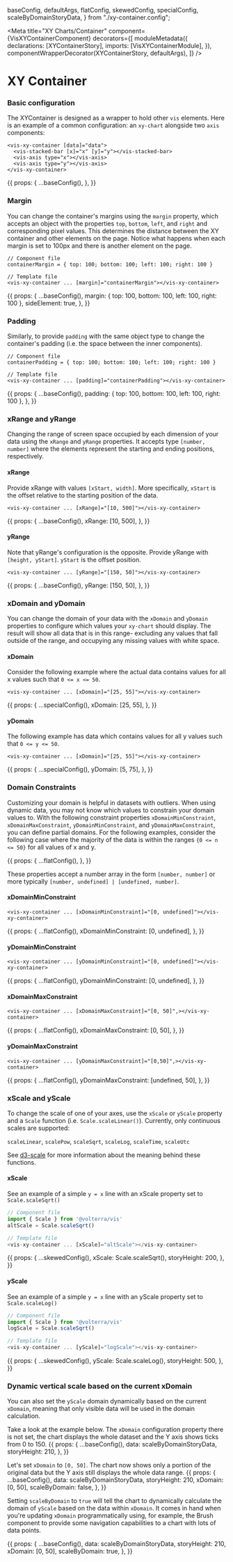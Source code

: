 
  baseConfig,
  defaultArgs,
  flatConfig,
  skewedConfig,
  specialConfig,
  scaleByDomainStoryData,
} from "./xy-container.config";

<Meta
  title="XY Charts/Container"
  component={VisXYContainerComponent}
  decorators={[
    moduleMetadata({
      declarations: [XYContainerStory],
      imports: [VisXYContainerModule],
    }),
    componentWrapperDecorator(XYContainerStory, defaultArgs),
  ]}
/>

<style>{``}</style>

# XY Container

### Basic configuration

The XYContainer is designed as a wrapper to hold other `vis` elements. Here is an example of a common configuration:
an `xy-chart` alongside two `axis` components:

```angular2html
<vis-xy-container [data]="data">
  <vis-stacked-bar [x]="x" [y]="y"></vis-stacked-bar>
  <vis-axis type="x"></vis-axis>
  <vis-axis type="y"></vis-axis>
</vis-xy-container>
```

<Story name="Basic Container">
  {{
    props: {
      ...baseConfig(),
    },
  }}
</Story>

### Margin

You can change the container's margins using the `margin` property, which accepts an object with the properties `top`, `bottom`, `left`, and `right`
and corresponding pixel values. This determines the distance between the XY container and other elements on the page. Notice what happens when each margin is set to 100px and there is another element on the page.

```angular2html
// Component file
containerMargin = { top: 100; bottom: 100; left: 100; right: 100 }

// Template file
<vis-xy-container ... [margin]="containerMargin"></vis-xy-container>
```

<Story name="Custom Margin">
  {{
    props: {
      ...baseConfig(),
      margin: { top: 100, bottom: 100, left: 100, right: 100 },
      sideElement: true,
    },
  }}
</Story>

### Padding

Similarly, to provide `padding` with the same object type to change the container's padding (i.e. the space between the inner components).

```angular2html
// Component file
containerPadding = { top: 100; bottom: 100; left: 100; right: 100 }

// Template file
<vis-xy-container ... [padding]="containerPadding"></vis-xy-container>
```

<Story name="Custom Padding">
  {{
    props: {
      ...baseConfig(),
      padding: { top: 100, bottom: 100, left: 100, right: 100 },
    },
  }}
</Story>

### xRange and yRange

Changing the range of screen space occupied by each dimension of your data using the `xRange` and `yRange` properties.
It accepts type `[number, number]` where the elements represent the starting and ending positions, respectively.

#### xRange

Provide xRange with values `[xStart, width]`. More specifically, `xStart` is the offset relative to the starting position
of the data.

```angular2html
<vis-xy-container ... [xRange]="[10, 500]"></vis-xy-container>
```

<Story name="xRange">
  {{
    props: {
      ...baseConfig(),
      xRange: [10, 500],
    },
  }}
</Story>

#### yRange

Note that yRange's configuration is the opposite. Provide yRange with `[height, yStart]`. `yStart` is the offset position.

```angular2html
<vis-xy-container ... [yRange]="[150, 50]"></vis-xy-container>
```

<Story name="yRange">
  {{
    props: {
      ...baseConfig(),
      yRange: [150, 50],
    },
  }}
</Story>

### xDomain and yDomain

You can change the domain of your data with the `xDomain` and `yDomain` properties to configure which values your `xy-chart` should display.
The result will show all data that is in this range- excluding any values that fall outside of the range, and occupying any missing values with white space.

#### xDomain

Consider the following example where the actual data contains values for all x values such that `0 <= x <= 50`.

```angular2html
<vis-xy-container ... [xDomain]="[25, 55]"></vis-xy-container>
```

<Story name="xDomain">
  {{
    props: {
      ...specialConfig(),
      xDomain: [25, 55],
    },
  }}
</Story>

#### yDomain

The following example has data which contains values for all y values such that `0 <= y <= 50`.

```angular2html
<vis-xy-container ... [xDomain]="[25, 55]"></vis-xy-container>
```

<Story name="yDomain">
  {{
    props: {
      ...specialConfig(),
      yDomain: [5, 75],
    },
  }}
</Story>

### Domain Constraints

Customizing your domain is helpful in datasets with outliers. When using dynamic data, you may not know which values to constrain your domain values to.
With the following constraint properties `xDomainMinConstraint`, `xDomainMaxConstraint`, `yDomainMinConstraint`, and `yDomainMaxConstraint`,
you can define partial domains. For the following examples, consider the following case where the majority of the data is within
the ranges `{0 <= n <= 50}` for all values of x and y.

<Story name="Domain Constraints: Undefined">
  {{
    props: {
      ...flatConfig(),
    },
  }}
</Story>

These properties accept a number array in the form `[number, number]` or more typically `[number, undefined] | [undefined, number]`.

#### xDomainMinConstraint

```angular2html
<vis-xy-container ... [xDomainMinConstraint]="[0, undefined]"></vis-xy-container>
```

<Story name="xDomainMinConstraint">
  {{
    props: {
      ...flatConfig(),
      xDomainMinConstraint: [0, undefined],
    },
  }}
</Story>

#### yDomainMinConstraint

```angular2html
<vis-xy-container ... [yDomainMinConstraint]="[0, undefined]"></vis-xy-container>
```

<Story name="yDomainMinConstraint">
  {{
    props: {
      ...flatConfig(),
      yDomainMinConstraint: [0, undefined],
    },
  }}
</Story>

#### xDomainMaxConstraint

```angular2html
<vis-xy-container ... [xDomainMaxConstraint]="[0, 50]",></vis-xy-container>
```

<Story name="xDomainMaxConstraint">
  {{
    props: {
      ...flatConfig(),
      xDomainMaxConstraint: [0, 50],
    },
  }}
</Story>

#### yDomainMaxConstraint

```angular2html
<vis-xy-container ... [yDomainMaxConstraint]="[0,50]",></vis-xy-container>
```

<Story name="yDomainMaxConstraint">
  {{
    props: {
      ...flatConfig(),
      yDomainMaxConstraint: [undefined, 50],
    },
  }}
</Story>

### xScale and yScale

To change the scale of one of your axes, use the `xScale` or `yScale` property and a `Scale` function (i.e. `Scale.scaleLinear()`).
Currently, only continuous scales are supported:

`scaleLinear`, `scalePow`, `scaleSqrt`, `scaleLog`, `scaleTime`, `scaleUtc`

See [d3-scale](https://github.com/d3/d3-scale) for more information about the meaning behind these functions.

#### xScale

See an example of a simple `y = x` line with an xScale property set to `Scale.scaleSqrt()`

```javascript
// Component file
import { Scale } from '@volterra/vis'
altScale = Scale.scaleSqrt()

// Template file
<vis-xy-container ... [xScale]="altScale"></vis-xy-container>
```

<Story name="xScale">
  {{
    props: {
      ...skewedConfig(),
      xScale: Scale.scaleSqrt(),
      storyHeight: 200,
    },
  }}
</Story>

#### yScale

See an example of a simple `y = x` line with an yScale property set to `Scale.scaleLog()`

```javascript
// Component file
import { Scale } from '@volterra/vis'
logScale = Scale.scaleSqrt()

// Template file
<vis-xy-container ... [yScale]="logScale"></vis-xy-container>
```

<Story name="yScale">
  {{
    props: {
      ...skewedConfig(),
      yScale: Scale.scaleLog(),
      storyHeight: 500,
    },
  }}
</Story>

### Dynamic vertical scale based on the current xDomain

You can also set the `yScale` domain dynamically based on the current `xDomain`, meaning that only visible data will be used
in the domain calculation.

Take a look at the example below. The `xDomain` configuration property there is not set, the chart displays the whole dataset and the
Y axis shows ticks from 0 to 150.
<Story name="scaleByDomain">
  {{
    props: {
      ...baseConfig(),
      data: scaleByDomainStoryData,
      storyHeight: 210,
    },
  }}
</Story>

Let's set `xDomain` to `[0, 50]`. The chart now shows only a portion of the original data but the Y axis still displays
the whole data range.
<Story name="scaleByDomain: false">
  {{
    props: {
      ...baseConfig(),
      data: scaleByDomainStoryData,
      storyHeight: 210,
      xDomain: [0, 50],
      scaleByDomain: false,
    },
  }}
</Story>

Setting `scaleByDomain` to `true` will tell the chart to dynamically calculate the domain of `yScale` based on the
data within `xDomain`. It comes in hand when you're updating `xDomain` programmatically using, for example,
the Brush component to provide some navigation capabilities to a chart with lots of data points.

<Story name="scaleByDomain: true">
  {{
    props: {
      ...baseConfig(),
      data: scaleByDomainStoryData,
      storyHeight: 210,
      xDomain: [0, 50],
      scaleByDomain: true,
    },
  }}
</Story>

<ArgsTable of={VisXYContainerComponent} />
